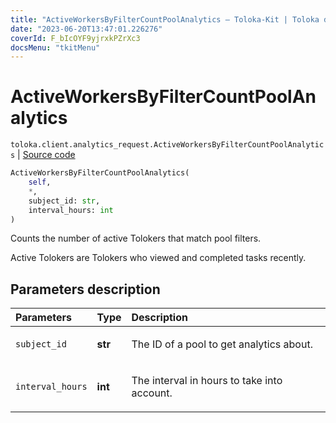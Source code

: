 ```yaml
---
title: "ActiveWorkersByFilterCountPoolAnalytics — Toloka-Kit | Toloka documentation"
date: "2023-06-20T13:47:01.226276"
coverId: F_bIcOYF9yjrxkPZrXc3
docsMenu: "tkitMenu"
---
```


# ActiveWorkersByFilterCountPoolAnalytics

`toloka.client.analytics_request.ActiveWorkersByFilterCountPoolAnalytics` | [Source code](https://github.com/Toloka/toloka-kit/blob/v1.2.0/src/client/analytics_request.py#L146)

```python
ActiveWorkersByFilterCountPoolAnalytics(
    self,
    *,
    subject_id: str,
    interval_hours: int
)
```

Counts the number of active Tolokers that match pool filters.

Active Tolokers are Tolokers who viewed and completed tasks recently.

## Parameters description

| Parameters | Type | Description |
| :----------| :----| :-----------|
`subject_id`|**str**|<p>The ID of a pool to get analytics about.</p>
`interval_hours`|**int**|<p>The interval in hours to take into account.</p>
